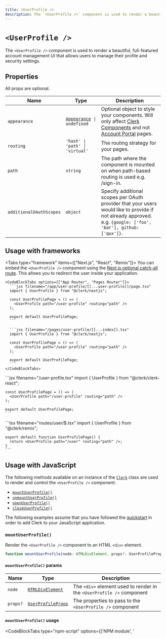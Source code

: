 ```yaml
---
title: <UserProfile />
description: The `<UserProfile />` component is used to render a beautiful, full-featured account management UI that allows users to manage their profile and security settings.
---
```


# `<UserProfile />`

<Images
  width={976}
  height={762}
  src="/docs/images/ui-components/component-user_profile.svg"
  alt="UserProfile example"
/>

The `<UserProfile />` component is used to render a beautiful, full-featured account management UI that allows users to manage their profile and security settings.

## Properties

All props are optional.

| Name | Type | Description |
| --- | --- | --- |
| `appearance` | <code>[Appearance](/docs/components/customization/overview) \| undefined</code> | Optional object to style your components. Will only affect [Clerk Components](/docs/components/overview) and not [Account Portal](/docs/account-portal/overview) pages. |
| `routing` | `'hash' \| 'path' \| 'virtual'` | The routing strategy for your pages. |
| `path` | `string` | The path where the component is mounted on when path-based routing is used e.g. /sign-in. |
| `additionalOAuthScopes` | `object` | Specify additional scopes per OAuth provider that your users would like to provide if not already approved. <br />e.g. `{google: ['foo', 'bar'], github: ['qux']}`. |

## Usage with frameworks

<Tabs type="framework" items={["Next.js", "React", "Remix"]}>
  <Tab>
    You can embed the `<UserProfile />` component using the [Next.js optional catch-all route](https://nextjs.org/docs/pages/building-your-application/routing/dynamic-routes#optional-catch-all-routes). This allows you to redirect the user inside your application.

    <CodeBlockTabs options={["App Router", "Pages Router"]}>
      ```jsx filename="/app/user-profile/[[...user-profile]]/page.tsx"
      import { UserProfile } from "@clerk/nextjs";

      const UserProfilePage = () => (
        <UserProfile path="/user-profile" routing="path" />
      );

      export default UserProfilePage;
      ```

      ```jsx filename="/pages/user-profile/[[...index]].tsx"
      import { UserProfile } from "@clerk/nextjs";

      const UserProfilePage = () => (
        <UserProfile path="/user-profile" routing="path" />
      );

      export default UserProfilePage;
      ```
    </CodeBlockTabs>
  </Tab>

  <Tab>
    ```jsx filename="/user-profile.tsx"
    import { UserProfile } from "@clerk/clerk-react";

    const UserProfilePage = () => (
      <UserProfile path="/user-profile" routing="path" />
    );

    export default UserProfilePage;
    ```
  </Tab>

  <Tab>
    ```tsx filename="routes/user/$.tsx"
    import { UserProfile } from "@clerk/remix";

    export default function UserProfilePage() {
      return <UserProfile path="/user" routing="path" />;
    }
    ```
  </Tab>
</Tabs>

## Usage with JavaScript

The following methods available on an instance of the [`Clerk`](/docs/references/javascript/clerk/clerk) class are used to render and control the `<UserProfile />` component:

- [`mountUserProfile()`](#mount-user-profile)
- [`unmountUserProfile()`](#unmount-user-profile)
- [`openUserProfile()`](#open-user-profile)
- [`closeUserProfile()`](#close-user-profile)

The following examples assume that you have followed the [quickstart](/docs/quickstarts/javascript) in order to add Clerk to your JavaScript application.

### `mountUserProfile()`

Render the `<UserProfile />` component to an HTML `<div>` element.

```typescript
function mountUserProfile(node: HTMLDivElement, props?: UserProfileProps): void;
```

#### `mountUserProfile()` params

| Name | Type | Description |
| --- | --- | --- |
| `node` | [`HTMLDivElement`](https://developer.mozilla.org/en-US/docs/Web/API/HTMLDivElement) | The `<div>` element used to render in the `<UserProfile />` component |
| `props?` | [`UserProfileProps`](#properties) | The properties to pass to the `<UserProfile />` component |

#### `mountUserProfile()` usage

<InjectKeys>

<CodeBlockTabs type="npm-script" options={['NPM module', '<script>']}>
  ```js filename="main.js" {14}
  import Clerk from '@clerk/clerk-js';

  // Initialize Clerk with your Clerk publishable key
  const clerk = new Clerk('{{pub_key}}');
  await clerk.load();

  document.getElementById("app").innerHTML = `
    <div id="user-profile"></div>
  `;

  const userProfileDiv =
    document.getElementById("user-profile");

  clerk.mountUserProfile(userProfileDiv);
  ```

  ```html filename="index.html" {11}
  <!-- Add a <div id="user-profile"> element to your HTML -->
  <div id="user-profile"></div>

  <script>
    window.addEventListener("load", async function () {
      await Clerk.load();

      const userProfileDiv =
        document.getElementById('user-profile');

      Clerk.mountUserProfile(userProfileDiv);
    });
  </script>
  ```
</CodeBlockTabs>

</InjectKeys>

### `unmountUserProfile()`

Unmount and run cleanup on an existing `<UserProfile />` component instance.

```typescript
function unmountUserProfile(node: HTMLDivElement): void;
```

#### `unmountUserProfile()` params

| Name | Type | Description |
| --- | --- | --- |
| `node` | [`HTMLDivElement`](https://developer.mozilla.org/en-US/docs/Web/API/HTMLDivElement) | The container `<div>` element with a rendered `<UserProfile />` component instance. |

#### `unmountUserProfile()` usage

<InjectKeys>

<CodeBlockTabs type="npm-script" options={['NPM module', '<script>']}>
  ```js filename="main.js" {18}
  import Clerk from '@clerk/clerk-js';

  // Initialize Clerk with your Clerk publishable key
  const clerk = new Clerk('{{pub_key}}');
  await clerk.load();

  document.getElementById('app').innerHTML = `
    <div id="user-profile"></div>
  `

  const userProfileDiv =
    document.getElementById('user-profile');

  clerk.mountUserProfile(userProfileDiv);

  // ...

  clerk.unmountUserProfile(userProfileDiv);
  ```

  ```html filename="index.html" {15}
  <!-- Add a <div id="user-profile"> element to your HTML -->
  <div id="user-profile"></div>

  <script>
    window.addEventListener("load", async function () {
      await Clerk.load();

      const userProfileDiv =
        document.getElementById('user-profile');

      Clerk.mountUserProfile(userProfileDiv);

      // ...

      Clerk.unmountUserProfile(userProfileDiv);
    });
  </script>
  ```
</CodeBlockTabs>

</InjectKeys>

### `openUserProfile()`

Opens the `<UserProfile />` component as an overlay at the root of your HTML `body` element.

```typescript
function openUserProfile(props?: UserProfileProps): void;
```

#### `openUserProfile()` params

| Name | Type | Description |
| --- | --- | --- |
| `props?` | [`UserProfileProps`](#properties) | The properties to pass to the `<UserProfile />` component |

#### `openUserProfile()` usage

<InjectKeys>

<CodeBlockTabs type="npm-script" options={['NPM module', '<script>']}>
  ```js filename="main.js" {14}
  import Clerk from '@clerk/clerk-js';

  // Initialize Clerk with your Clerk publishable key
  const clerk = new Clerk('{{pub_key}}');
  await clerk.load();

  document.getElementById('app').innerHTML = `
    <div id="user-profile"></div>
  `

  const userProfileDiv =
    document.getElementById('user-profile');

  clerk.openUserProfile(userProfileDiv);
  ```

  ```html filename="index.html" {11}
  <!-- Add a <div id="user-profile"> element to your HTML -->
  <div id="user-profile"></div>

  <script>
    window.addEventListener("load", async function () {
      await Clerk.load();

      const userProfileDiv =
        document.getElementById('user-profile');

      Clerk.openUserProfile(userProfileDiv);
    });
  </script>
  ```
</CodeBlockTabs>

</InjectKeys>

### `closeUserProfile()`

Closes the user profile overlay.

```typescript
function closeUserProfile(): void;
```

#### `closeUserProfile()` usage

<InjectKeys>

<CodeBlockTabs type="npm-script" options={['NPM module', '<script>']}>
  ```js filename="main.js" {14}
  import Clerk from '@clerk/clerk-js';

  // Initialize Clerk with your Clerk publishable key
  const clerk = new Clerk('{{pub_key}}');
  await clerk.load();

  document.getElementById('app').innerHTML = `
    <div id="user-profile"></div>
  `

  const userProfileDiv =
    document.getElementById('user-profile');

  clerk.closeUserProfile(userProfileDiv);
  ```

  ```html filename="index.html" {11}
  <!-- Add a <div id="user-profile"> element to your HTML -->
  <div id="user-profile"></div>

  <script>
    window.addEventListener("load", async function () {
      await Clerk.load();

      const userProfileDiv =
        document.getElementById('user-profile');

      Clerk.closeUserProfile(userProfileDiv);
    });
  </script>
  ```
</CodeBlockTabs>

</InjectKeys>

## Customization

To learn about how to customize Clerk components, see the [customization documentation](/docs/components/customization/overview).

In addition, you also can add custom pages and links to the `<UserProfile />` navigation sidebar. For more information, refer to the [Custom Pages documentation](/docs/components/customization/user-profile).
